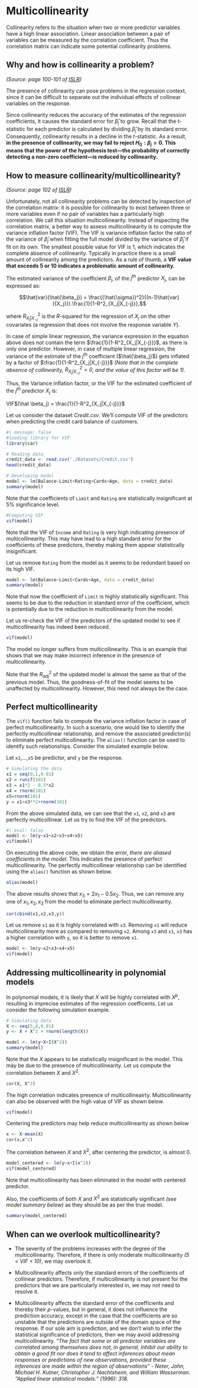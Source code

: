 # Multicollinearity

Collinearity refers to the situation when two or more predictor variables have a high linear association. Linear association between a pair of variables can be measured by the correlation coefficient. Thus the correlation matrix can indicate some potential collinearity problems. 

## Why and how is collinearity a problem?
*(Source:  page 100-101 of [ISLR](https://drive.google.com/file/d/106d-rN7cXpyAkgrUqjcPONNCyO-rX7MQ/view))* 

The presence of collinearity can pose problems in the regression context, since it can be difficult to separate out the individual effects of collinear variables on the response. 

Since collinearity reduces the accuracy of the estimates of the regression coefficients, it causes the standard error for $\hat \beta_j$ to grow. Recall that the t-statistic for each predictor is calculated by dividing $\hat \beta_j$ by its standard error. Consequently, collinearity results in a decline in the $t$-statistic. As a result, **in the presence of collinearity, we may fail to reject $H_0: \beta_j = 0$. This means that the power of the hypothesis test—the probability of correctly detecting a non-zero coefficient—is reduced by collinearity.**

## How to measure collinearity/multicollinearity?
*(Source: page 102 of [ISLR](https://drive.google.com/file/d/106d-rN7cXpyAkgrUqjcPONNCyO-rX7MQ/view))* 

Unfortunately, not all collinearity problems can be detected by inspection of the correlation matrix: it is possible for collinearity to exist between three or more variables even if no pair of variables has a particularly high correlation. We call this situation multicollinearity. Instead of inspecting the correlation matrix, a better way to assess multicollinearity is to compute the variance inflation factor (VIF). The VIF is variance inflation factor the ratio of the variance of $\hat \beta_j$ when fitting the full model divided by the variance of $\hat \beta_j$ if fit on its own. The smallest possible value for VIF is 1, which indicates the complete absence of collinearity. Typically in practice there is a small amount of collinearity among the predictors. As a rule of thumb, a **VIF value that exceeds 5 or 10 indicates a problematic amount of collinearity.**

The estimated variance of the coefficient $\beta_j$, of the $j^{th}$ predictor $X_j$, can be expressed as:

$$\hat{var}(\hat{\beta_j}) = \frac{(\hat{\sigma})^2}{(n-1)\hat{var}({X_j})}.\frac{1}{1-R^2_{X_j|X_{-j}}},$$

where $R^2_{X_j|X_{-j}}$ is the $R$-squared for the regression of $X_j$ on the other covariates (a regression that does not involve the response variable $Y$).

In case of simple linear regression, the variance expression in the equation above does not contain the term $\frac{1}{1-R^2_{X_j|X_{-j}}}$, as there is only one predictor. However, in case of multiple linear regression, the variance of the estimate of the $j^{th}$ coefficient ($\hat{\beta_j}$) gets inflated by a factor of $\frac{1}{1-R^2_{X_j|X_{-j}}}$ *(Note that in the complete absence of collinearity, $R^2_{X_j|X_{-j}}=0$, and the value of this factor will be 1).*

Thus, the Variance inflation factor, or the VIF for the estimated coefficient of the $j^{th}$ predictor $X_j$ is:

VIF$(\hat \beta_j) = \frac{1}{1-R^2_{X_j|X_{-j}}}$

Let us consider the dataset *Credit.csv*. We'll compute VIF of the predictors when predicting the credit card balance of customers.

```r
#| message: false
#loading library for VIF
library(car)
```

```r
# Reading data
credit_data <- read.csv('./Datasets/Credit.csv')
head(credit_data)

# Developing model
model <- lm(Balance~Limit+Rating+Cards+Age, data = credit_data)
summary(model)
```

Note that the coefficients of `Limit` and `Rating` are statistically insignificant at 5\% significance level. 

```r
#Computing VIF
vif(model)
```

Note that the VIF of `Income` and `Rating` is very high indicating presence of multicollinearity. This may have lead to a high standard error for the coefficients of these predictors, thereby making them appear statistically insignificant.

Let us remove `Rating` from the model as it seems to be redundant based on its high VIF.

```r
model <- lm(Balance~Limit+Cards+Age, data = credit_data)
summary(model)
```

Note that now the coefficient of `Limit` is highly statistically significant. This seems to be due to the reduction in standard error of the coefficient, which is potentially due to the reduction in multicollinearity from the model.

Let us re-check the VIF of the predictors of the updated model to see if multicollinearity has indeed been reduced.

```r
vif(model)
```

The model no longer suffers from multicollinearity. This is an example that shows that we may make incorrect inference in the presence of multicollinearity.

Note that the $R^2_{adj}$ of the updated model is almost the same as that of the previous model. Thus, the goodness-of-fit of the model seems to be unaffected by multicollinearity. However, this need not always be the case.

## Perfect multicollinearity

The `vif()` function fails to compute the variance inflation factor in case of perfect multicollinearity. In such a scenario, one would like to identify the perfectly multicollinear relationship, and remove the associated predictor(s) to eliminate perfect multicollinearity. The `alias()` function can be used to identify such relationships. Consider the simulated example below.

Let `x1`,...,`x5` be predictor, and `y` be the response.

```r
# Simulating the data
x1 = seq(0,1,0.01)
x2 = runif(101)
x3 = x1*2 - 0.5*x2
x4 = rnorm(101)
x5=rnorm(101)
y = x1+x3**2+rnorm(101)
```

From the above simulated data, we can see that the `x1`, `x2`, and `x3` are perfectly multicollinear. Let us try to find the VIF of the predictors.

```r
#| eval: false
model <- lm(y~x1+x2+x3+x4+x5)
vif(model)
```

On executing the above code, we obtain the error, *there are aliased coefficients in the model*. This indicates the presence of perfect multicollinearity. The perfectly multicollinear relationship can be identified using the `alias()` function as shown below.

```r
alias(model)
```

The above results shows that $x_3 = 2x_1-0.5x_2$. Thus, we can remove any one of $x_1, x_2, x_3$ from the model to eliminate perfect multicollinearity.

```r
cor(cbind(x1,x2,x3,y))
```

Let us remove `x1` as it is highly correlated with `x3`. Removing `x1` will reduce multicollinearity more as compared to removing `x2`. Among `x3` and `x1`, `x3` has a higher correlation with `y`, so it is better to remove `x1`.

```r
model <- lm(y~x2+x3+x4+x5)
vif(model)
```

## Addressing multicollinearity in polynomial models

In polynomial models, it is likely that $X$ will be highly correlated with $X^p$, resulting in imprecise estimates of the regression coefficents. Let us consider the following simulation example. 

```r
# Simulating data
X <- seq(5,8,0.01)
y <- X + X^2 + rnorm(length(X))

model <- lm(y~X+I(X^2))
summary(model)
```

Note that the $X$ appears to be statistically insignificant in the model. This may be due to the presence of multicollinearity. Let us compute the correlation between $X$ and $X^2$.

```r
cor(X, X^2)
```

The high correlation indicates presence of multicollineairty. Multicollinearity can also be observed with the high value of VIF as shown below.

```r
vif(model)
```

Centering the predictors may help reduce multicollinearity as shown below

```r
x <- X-mean(X)
cor(x,x^2)
```

The correlation between $X$ and $X^2$, after centering the predictor, is almost 0.

```r
model_centered <- lm(y~x+I(x^2))
vif(model_centered)
```

Note that multicollinearity has been eliminated in the model with centered predictor.

Also, the coefficients of both $X$ and $X^2$ are statistically significant *(see model summary below)* as they should be as per the true model.

```r
summary(model_centered)
```



## When can we overlook multicollinearity?

- The severity of the problems increases with the degree of the multicollinearity. Therefore, if there is only moderate multicollinearity *(5 < VIF < 10)*, we may overlook it.

- Multicollinearity affects only the standard errors of the coefficients of collinear predictors. Therefore, if multicollinearity is not present for the predictors that we are particularly interested in, we may not need to resolve it. 

- Multicollinearity affects the standard error of the coefficients and thereby their $p$-values, but in general, it does not influence the prediction accuracy, except in the case that the coefficients are so unstable that the predictions are outside of the domain space of the response. If our sole aim is prediction, and we don’t wish to infer the statistical significance of predictors, then we may avoid addressing multicollinearity. "*The fact that some or all predictor variables are correlated among themselves does not, in general, inhibit our ability to obtain a good fit nor does it tend to affect inferences about mean responses or predictions of new observations, provided these inferences are made within the region of observations" - Neter, John, Michael H. Kutner, Christopher J. Nachtsheim, and William Wasserman. "Applied linear statistical models." (1996): 318.*